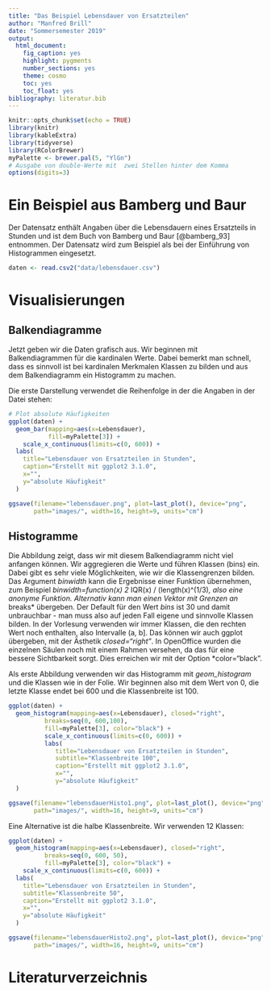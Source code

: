 ```yaml
---
title: "Das Beispiel Lebensdauer von Ersatzteilen"
author: "Manfred Brill"
date: "Sommersemester 2019"
output: 
  html_document: 
    fig_caption: yes
    highlight: pygments
    number_sections: yes
    theme: cosmo
    toc: yes
    toc_float: yes
bibliography: literatur.bib    
---
```


```r
knitr::opts_chunk$set(echo = TRUE)
library(knitr)
library(kableExtra)
library(tidyverse)
library(RColorBrewer)
myPalette <- brewer.pal(5, "YlGn")
# Ausgabe von double-Werte mit  zwei Stellen hinter dem Komma
options(digits=3)
```

# Ein Beispiel aus Bamberg und Baur
Der Datensatz enthält Angaben über die Lebensdauern eines Ersatzteils in Stunden und ist dem Buch
von Bamberg und Baur [@bamberg_93] entnommen.  Der Datensatz wird zum Beispiel als bei der Einführung von Histogrammen eingesetzt.

```r
daten <- read.csv2("data/lebensdauer.csv")
```
# Visualisierungen

## Balkendiagramme
Jetzt geben wir die Daten grafisch aus. Wir beginnen mit Balkendiagrammen
für die kardinalen Werte. Dabei bemerkt man schnell, dass es sinnvoll ist
bei kardinalen Merkmalen Klassen zu bilden und aus dem Balkendiagramm
ein Histogramm zu machen.

Die erste Darstellung verwendet die Reihenfolge in der die Angaben in der 
Datei stehen:
```r
# Plot absolute Häufigkeiten
ggplot(daten) + 
  geom_bar(mapping=aes(x=Lebensdauer), 
           fill=myPalette[3]) +
    scale_x_continuous(limits=c(0, 600)) + 
  labs(
    title="Lebensdauer von Ersatzteilen in Stunden", 
    caption="Erstellt mit ggplot2 3.1.0",
    x="",
    y="absolute Häufigkeit"
  ) 

ggsave(filename="lebensdauer.png", plot=last_plot(), device="png",
       path="images/", width=16, height=9, units="cm")
```

## Histogramme
Die Abbildung zeigt, dass wir mit diesem Balkendiagramm nicht viel anfangen
können. Wir aggregieren die Werte und führen Klassen (bins) ein. Dabei
gibt es sehr viele Möglichkeiten, wie wir die Klassengrenzen bilden.
Das Argument *binwidth* kann die Ergebnisse einer Funktion
übernehmen, zum Beispiel *binwidth=function(x) 2 * IQR(x) / (length(x)^(1/3)*,
also eine anonyme Funktion. Alternativ kann man 
einen Vektor mit Grenzen an *breaks* übergeben.
Der Default für den Wert *bins* ist 30 und damit unbrauchbar - man muss
also auf jeden Fall eigene und sinnvolle Klassen bilden.
In der Vorlesung verwenden wir immer Klassen, die den rechten
Wert noch enthalten, also Intervalle (a, b]. Das können
wir auch ggplot übergeben, mit der Ästhetik *closed="right"*.
In OpenOffice wurden die einzelnen Säulen noch mit einem Rahmen
versehen, da das für eine bessere Sichtbarkeit sorgt. Dies
erreichen wir mit der Option *color="black".

Als erste Abbildung verwenden wir das Histogramm mit *geom_histogram*
und die Klassen wie in der Folie. Wir beginnen also mit dem Wert
von 0, die letzte Klasse endet bei 600 und die Klassenbreite
ist 100.
```r
ggplot(daten) + 
  geom_histogram(mapping=aes(x=Lebensdauer), closed="right", 
          breaks=seq(0, 600,100),
          fill=myPalette[3], color="black") +
          scale_x_continuous(limits=c(0, 600)) + 
          labs(
             title="Lebensdauer von Ersatzteilen in Stunden", 
             subtitle="Klassenbreite 100",
             caption="Erstellt mit ggplot2 3.1.0",
             x="",
             y="absolute Häufigkeit"
  ) 

ggsave(filename="lebensdauerHisto1.png", plot=last_plot(), device="png",
       path="images/", width=16, height=9, units="cm")
```

Eine Alternative ist die halbe Klassenbreite. Wir verwenden
12 Klassen:
```r
ggplot(daten) + 
  geom_histogram(mapping=aes(x=Lebensdauer), closed="right", 
          breaks=seq(0, 600, 50),
          fill=myPalette[3], color="black") +
    scale_x_continuous(limits=c(0, 600)) + 
  labs(
    title="Lebensdauer von Ersatzteilen in Stunden", 
    subtitle="Klassenbreite 50",    
    caption="Erstellt mit ggplot2 3.1.0",
    x="",
    y="absolute Häufigkeit"
  ) 

ggsave(filename="lebensdauerHisto2.png", plot=last_plot(), device="png",
       path="images/", width=16, height=9, units="cm")
```

# Literaturverzeichnis



